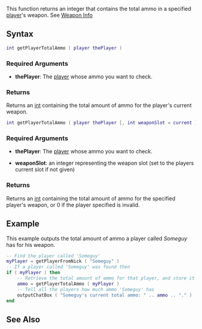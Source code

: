 
{{Server client function}}
{{Deprecated|getPedTotalAmmo|}}

This function returns an integer that contains the total ammo in a specified [[/player.md|player]]'s weapon. See [[/weapon.md|Weapon Info]]

==Syntax==
<section name="Server" class="server" show="true">
<syntaxhighlight lang="lua">
int getPlayerTotalAmmo ( player thePlayer )
</syntaxhighlight>

===Required Arguments===
*'''thePlayer''': The [[/player.md|player]] whose ammo you want to check.

===Returns===
Returns an [[/int.md|int]] containing the total amount of ammo for the player's current weapon.
</section>
<section name="Client" class="client" show="true">
<syntaxhighlight lang="lua">
int getPlayerTotalAmmo ( player thePlayer [, int weaponSlot = current ] )
</syntaxhighlight>

===Required Arguments===
*'''thePlayer''': The [[/player.md|player]] whose ammo you want to check.

*'''weaponSlot''': an integer representing the weapon slot (set to the players current slot if not given)

===Returns===
Returns an [[/int.md|int]] containing the total amount of ammo for the specified player's weapon, or 0 if the player specified is invalid.
</section>

==Example==
This example outputs the total amount of ammo a player called ''Someguy'' has for his weapon.
<syntaxhighlight lang="lua">
-- Find the player called 'Someguy'
myPlayer = getPlayerFromNick ( "Someguy" )
-- If a player called 'Someguy' was found then
if ( myPlayer ) then
	-- Retrieve the total amount of ammo for that player, and store it in a variable called 'ammo'
	ammo = getPlayerTotalAmmo ( myPlayer )
	-- Tell all the players how much ammo 'Someguy' has
	outputChatBox ( "Someguy's current total ammo: " .. ammo .. "." )
end
</syntaxhighlight>

==See Also==
{{Player functions}}